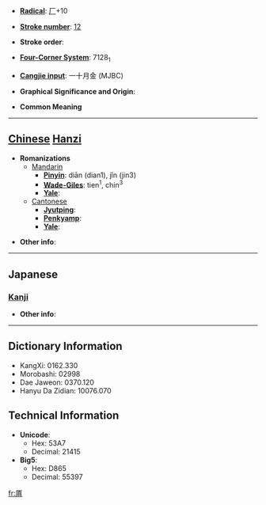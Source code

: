 * '''[[Wiktionary:Chinese radical index| Radical]]''': [[Wiktionary:Chinese radical index 厂|厂]]+10

* '''[[Wiktionary:Chinese total strokes index|Stroke number]]''': [[Wiktionary:Chinese total strokes index 12|12]]

* '''Stroke order''': 

* '''[[Wiktionary:Chinese four corner index|Four-Corner System]]''': 7128<sub>1</sub>

* '''[[Wiktionary:Chinese Cangjie index|Cangjie input]]''': 一十月金 (MJBC)

* '''Graphical Significance and Origin''': 

* '''Common Meaning'''

----

== [[Chinese]] [[Hanzi]] ==

* '''Romanizations'''
** [[Mandarin]]
*** '''[[Pinyin]]''': diān (dian1), jǐn (jin3)
*** '''[[Wade-Giles]]''': tien<sup>1</sup>, chin<sup>3</sup>
*** '''[[Yale]]''': 
**[[Cantonese]]
***'''[[Jyutping]]''':
***'''[[Penkyamp]]''': 
***'''[[Yale]]''': 

* '''Other info''': 

----

==Japanese==
===[[Kanji]]===
{{kanji|on readings=[[てん]] (ten)|kun readings=[[つか]] (tsuka)}}

* '''Other info''':  

----

== Dictionary Information ==

* KangXi: 0162.330
* Morobashi: 02998
* Dae Jaweon: 0370.120
* Hanyu Da Zidian: 10076.070

== Technical Information ==

* '''Unicode''':
** Hex: 53A7
** Decimal: 21415
* '''Big5''':
** Hex: D865
** Decimal: 55397

[[fr:厧]]